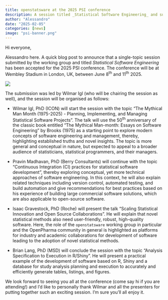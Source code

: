 ```yaml
---
title: openstatsware at the 2025 PSI conference
description: A session titled _Statistical Software Engineering_ and submitted by the working group has been accepted for the 2025 PSI conference.
author: "Alessandro"
date: "2025-02-05"
categories: [news]
image: "psi-banner.png"
---
```


Hi everyone,

Alessandro here.
A quick blog post to announce that a single-topic session submitted by the working group and titled _Statistical Software Engineering_ has been accepted for the 2025 PSI conference.
The conference will be at Wembley Stadium in London, UK, between June 8^th^ and 11^th^ 2025.

![](psi-banner.png){fig-align="center"}

The submission was led by Wilmar Igl (who will be chairing the session as well), and the session will be organised as follows:

* Wilmar Igl, PhD (ICON) will start the session with the topic "The Mythical Man Month (1975-2025) - Planning, Implementing, and Managing Statistical Software Projects".
  The talk will use the 50^th^ anniversary of the classic book entitled "The Mythical Man-month: Essays on Software Engineering" by Brooks (1975) as a starting point to explore modern concepts of software engineering and management, thereby, highlighting established truths and novel insights.
  The topic is more general and conceptual in nature, but expected to appeal to a broader audience of statisticians, statistical programmers, and their managers.

* Pravin Madhavan, PhD (Berry Consultants) will continue with the topic "Continuous Integration (CI) practices for statistical software development", thereby exploring conceptual, yet more technical approaches of  software engineering.
  In this context, he will also explain related techniques including version control, automated testing, and build automation and give recommendations for best practices based on his experience of building large commercial software solutions, which are also applicable to open-source software.

* Isaac Gravestock, PhD (Roche) will present the talk "Scaling Statistical Innovation and Open Source Collaborations".
  He will explain that novel statistical methods also need user-friendly, robust, high-quality software.
  Here, the role of the `openstatsware` working group in particular and the OpenPharma community in general is highlighted as platforms for industry and academic collaborations for development of software leading to the adoption of novel statistical methods.

* Brian Lang, PhD (MSD) will conclude the session with the topic "Analysis Specification to Execution in R/Shiny".
  He will present a practical example of the development of software based on R, Shiny and a database for study analysis planning and execution to accurately and efficiently generate tables, listings, and figures.

We look forward to seeing you all at the conference (come say hi if you are attending!) and I'd like to personally thank Wilmar and all the presenters for putting together such an exciting session.
I'm sure you'll all enjoy it.

